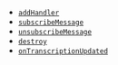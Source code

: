 
- [`addHandler`](/conversational-ai/reference/ios#addhandler)
- [`subscribeMessage`](/conversational-ai/reference/ios#subscribemessage)
- [`unsubscribeMessage`](/conversational-ai/reference/ios#unsubscribemessage)
- [`destroy`](/conversational-ai/reference/ios#destroy)
- [`onTranscriptionUpdated`](/conversational-ai/reference/ios#ontranscriptionupdated)

